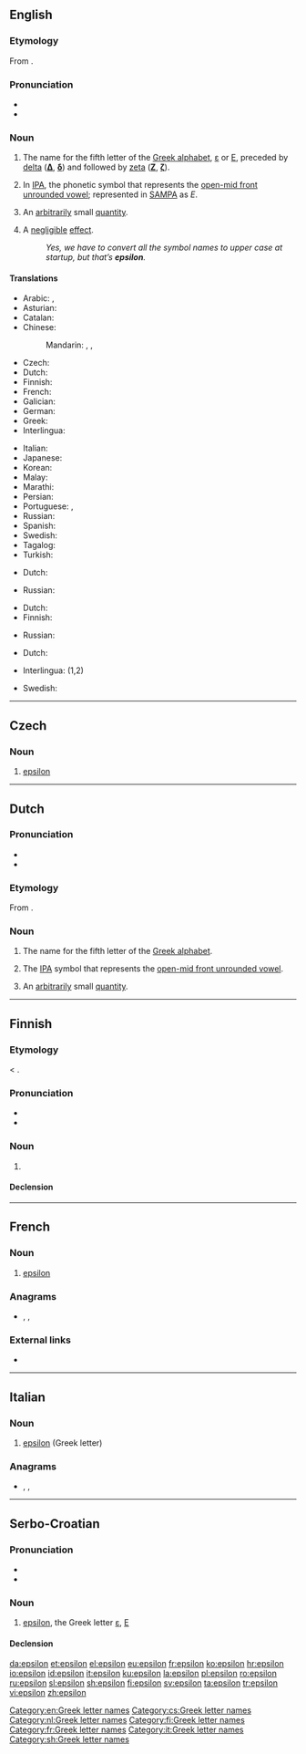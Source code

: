 {{also|èpsilon}}
==English==
{{letter_disp2|delta|[[Image:Greek_uc_epsilon.png|35px]][[Image:Greek_lc_epsilon.png|24px]]|zeta|ἒ ψιλόν|Ε|ε}}
{{wikipedia}}

===Etymology===
From {{etyl|grc|en}} {{m|grc|ἒψιλόν||the letter [[Ε]]}}.

===Pronunciation===
* {{IPA|/ˈɛpsɪlɒn/|lang=en}}
* {{audio|En-us-epsilon.ogg|Audio (US)|lang=en}}

===Noun===
{{en-noun|~|s|epsila}}

# The name for the fifth letter of the [[Greek alphabet]], [[ε]] or [[Ε]], preceded by [[delta]] ('''[[Δ]]''', '''[[δ]]''') and followed by [[zeta]] ('''[[Ζ]]''', '''[[ζ]]''').
# {{lb|en|phonetics}} In [[International Phonetic Alphabet|IPA]], the phonetic symbol that represents the [[w:open-mid front unrounded vowel|open-mid front unrounded vowel]]; represented in [[SAMPA]] as ''E''.
# {{lb|en|mathematics}} An [[arbitrarily]] small [[quantity]].
# {{lb|en|computing|colloquial}} A [[negligible]] [[effect]].
#: ''Yes, we have to convert all the symbol names to upper case at startup, but that’s '''epsilon'''.''

====Translations====
{{trans-top|name for the fifth letter of the Greek alphabet}}
* Arabic: {{t|ar|إِبْسِلُون|m}}, {{t|ar|إِبْسِيلُون|m|tr=ʾibsilūn}}
* Asturian: {{t|ast|épsilon|f}}
* Catalan: {{t+|ca|èpsilon|f}}
* Chinese:
*: Mandarin: {{t+|cmn|伊普西隆|tr=yīpǔxīlóng|sc=Hani}}, {{t+|cmn|艾撲西龍|sc=Hani}}, {{t|cmn|艾扑西龙|tr=àipūxīlóng|sc=Hani}}
* Czech: {{t|cs|epsilon|n}}
* Dutch: {{t|nl|epsilon|m|f}}
* Finnish: {{t+|fi|epsilon}}
* French: {{t+|fr|epsilon|m}}
* Galician: {{t+|gl|épsilon|m}}
* German: {{t+|de|Epsilon|n}}
* Greek: {{t+|el|έψιλον|n}}
* Interlingua: {{t|ia|epsilon}}
{{trans-mid}}
* Italian: {{t+|it|epsilon|m}}
* Japanese: {{t|ja|エプシロン|tr=epushiron|sc=Jpan}}
* Korean: {{t+|ko|엡실론|sc=Kore}}
* Malay: {{t|ms|epsilon}}
* Marathi: {{t|mr|एप्सिलॉन|n|tr=epsilǒna|sc=Deva}}
* Persian: {{t+|fa|اپسیلون|tr=epsilon|sc=fa-Arab}}
* Portuguese: {{t+|pt|épsilon|m}}, {{t|pt|épsilo|m}}
* Russian: {{t+|ru|э́псилон|m}}
* Spanish: {{t+|es|épsilon|f}}
* Swedish: {{t+|sv|epsilon}}
* Tagalog: {{t|tl|epsilon}}
* Turkish: {{t+|tr|epsilon}}
{{trans-bottom}}

{{trans-top|symbol for front half open unrounded vowel}}
* Dutch: {{t|nl|epsilon|m|f}}
{{trans-mid}}
* Russian: {{t+|ru|э́псилон|m}}
{{trans-bottom}}

{{trans-top|arbitrarily small quantity}}
* Dutch: {{t|nl|epsilon|m|f}}
* Finnish: {{t+|fi|epsilon}}
{{trans-mid}}
* Russian: {{t+|ru|э́псилон|m}}
{{trans-bottom}}

{{trans-top|negligible effect}}
* Dutch: {{t+|nl|kleinigheid|f}}
{{trans-mid}}
{{trans-bottom}}

{{checktrans-top}}
* Interlingua: {{t-check|ia|epsilon}} (1,2)
{{trans-mid}}
* Swedish: {{t+check|sv|epsilon}}
{{trans-bottom}}

[[Category:en:Greek letter names]]

----

==Czech==

===Noun===
{{cs-noun|g=n}}

# [[#English|epsilon]]

[[Category:cs:Greek letter names]]

----

==Dutch==
{{wikipedia|lang=nl}}

===Pronunciation===
* {{IPA|/ˈɛpsilɔn/|lang=nl}}
* {{audio|Nl-epsilon.ogg|Audio|lang=nl}}

===Etymology===
From {{der|nl|grc|ἐψιλόν||the letter [[Ε]]}}.

===Noun===
{{nl-noun|m|g2=f|-s|epsilonnetje}}

# The name for the fifth letter of the [[Greek alphabet]].
# {{lb|nl|phonetics}} The [[IPA]] symbol that represents the [[w:open-mid front unrounded vowel|open-mid front unrounded vowel]].
# {{lb|nl|mathematics}} An [[arbitrarily]] small [[quantity]].

[[Category:nl:Greek letter names]]

----

==Finnish==
{{enum|delta|zeeta|Greek letter|Εε|lang=fi}}
{{wikipedia|lang=fi}}
{{Finnish index|e|p}}

===Etymology===
< {{etyl|grc|fi}} {{m|grc|ἒψιλόν}}.

===Pronunciation===
* {{fi-IPA}}
* {{hyphenation|ep|si|lon|lang=fi}}

===Noun===
{{fi-noun}}

# {{l|en|epsilon}} {{gloss|Greek letter}}

====Declension====
{{fi-decl-risti|epsilon|||a|i=0}}

[[Category:fi:Greek letter names]]

----

==French==

===Noun===
{{fr-noun|m|epsilon}}

# [[#English|epsilon]] {{gloss|Greek letter}}

===Anagrams===
* {{l|fr|épilons}}, {{l|fr|pelions}}, {{l|fr|sinople}}

===External links===
* {{R:TLFi}}

[[Category:fr:Greek letter names]]

----

==Italian==

===Noun===
{{wikipedia|lang=it}}
{{head|it|noun|g=m|g2=f|invariable}}

# [[#English|epsilon]] (Greek letter)

===Anagrams===
* {{l|it|nespoli}}, {{l|it|spelino}}, {{l|it|splenio}}

[[Category:it:Greek letter names]]

----

==Serbo-Croatian==

===Pronunciation===
* {{IPA|/ěpsiloːn/|lang=sh}}
* {{hyphenation|e|psi|lon|lang=sh}}

===Noun===
{{sh-noun|g=m|head=èpsilōn|r|епсилон|ѐпсило̄н}}

# [[#English|epsilon]], the Greek letter [[ε]], [[Ε]]

====Declension====
{{sh-decl-noun
|epsilon|epsiloni
|epsilona|epsilona
|epsilonu|epsilonima
|epsilon|epsilone
|epsilone|epsiloni
|epsilonu|epsilonima
|epsilonom|epsilonima
}}

[[Category:sh:Greek letter names]]

[[da:epsilon]]
[[et:epsilon]]
[[el:epsilon]]
[[eu:epsilon]]
[[fr:epsilon]]
[[ko:epsilon]]
[[hr:epsilon]]
[[io:epsilon]]
[[id:epsilon]]
[[it:epsilon]]
[[ku:epsilon]]
[[la:epsilon]]
[[pl:epsilon]]
[[ro:epsilon]]
[[ru:epsilon]]
[[sl:epsilon]]
[[sh:epsilon]]
[[fi:epsilon]]
[[sv:epsilon]]
[[ta:epsilon]]
[[tr:epsilon]]
[[vi:epsilon]]
[[zh:epsilon]]